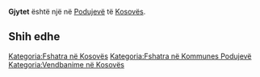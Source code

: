 {{Fshat në 
 | Emri                = Gjytet
 | EmriAlt                = 
 | NAME_SHORT_FORM=      
 | NAME_GENERIC=      
 | NAME_SORT_NAME_RO=      GJYTET
 | FULL_NAME_RO = Gjytet
 | FULL_NAME_ND_RO=Gjytet
 | SORT_NAME_RG=GJYTET
 | FULL_NAME_RG=Gjytet
 | FULL_NAME_ND_RG=Gjytet
 | SRP_NAME_SHORT_FORM=      
 | SRP_NAME_GENERIC=      
 | SRP_NAME_SORT_NAME_RO=      
 | SRP_FULL_NAME_RO = 
 | SRP_FULL_NAME_ND_RO=
 | SRP_SORT_NAME_RG=
 | SRP_FULL_NAME_RG=
 | SRP_FULL_NAME_ND_RG=
 | Emri (Rasa dhanore) = 
 | Figura              = 
 | Shteti              = Kosovo
 | Komuna              = Podujevë
 | Kodi postar         = 
 | Sipërfaqja          = 

 | Popullsia           = 

 | Regj. i popullsisë  = 
 | Dend. e popullsisë  = 
 | Faqja zyrtare       = 
 <!--- Koordinatat ----> 
 | Gjerësia            = 42.792778
 | Gjatësia            = 21.385
 | Lartësia            = 
}}
'''Gjytet''' është një [[]] në [[Podujevë]] të [[Kosovës]].

<!-- == Gjeografia == -->
<!-- == Historia == -->
<!-- == Demografia == -->
== Shih edhe ==
{{Komuna Podujevë}}
{{Kosovo-Administrata-Cung}}

[[Kategoria:Fshatra në Kosovës]]
[[Kategoria:Fshatra në Kommunes Podujevë]]
[[Kategoria:Vendbanime në Kosovës]]